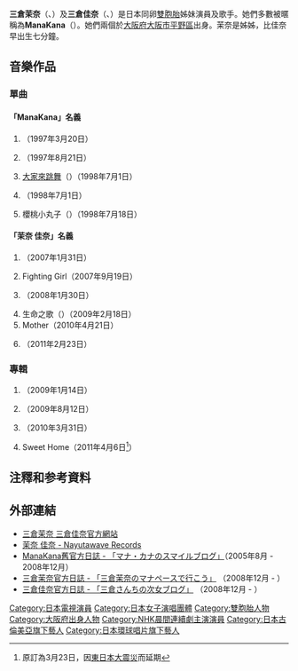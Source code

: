 {{藝人
| 姓名 = 三倉茉奈／三倉佳奈
| 類型 = 組合
| 外文名 = 茉奈 佳奈（まな かな）
| 外文 = ja
| 別名 = ManaKana
| 出生日期 = {{birth date and age|1986|2|23}}
| 出生地點 = {{JPN}}[[大阪府|大阪府]][[大阪市|大阪市]]
| 配偶 = 俱和圈外男士結婚，茉奈於2019年結婚，佳奈於2012年結婚
| 職業 = 演員、歌手
| 語言 = 日語
| 音樂類型 = [[日本流行音樂|日本流行音樂]]
| 活躍年代 = 1991年至今
| 唱片公司 = [[環球音樂_(日本)|環球音樂]]
| 經紀公司 = {{link-ja|CUBE (經紀公司)|キューブ (芸能プロダクション)|CUBE}}
| 網站 = [https://manakana.jp/ 三倉茉奈 三倉佳奈（マナカナ）オフィシャルWebサイト]
}}
'''三倉茉奈'''（{{jpn|j=三倉 茉奈|hg=みくら まな|rm=Mikura Mana}}、{{bd|1986年|2月23日|catIdx=Mikura Mana}}）及'''三倉佳奈'''（{{jpn|j=三倉 佳奈|hg=みくら かな|rm=Mikura Kana}}、{{bd|1986年|2月23日|catIdx=Mikura Kana}}）是日本同卵[[雙胞胎|雙胞胎]]姊妹演員及歌手。她們多數被暱稱為'''ManaKana'''（{{jpn|j=マナカナ}}）。她們兩個於[[大阪府|大阪府]][[大阪市|大阪市]][[平野區|平野區]]出身。茉奈是姊姊，比佳奈早出生七分鐘。

==音樂作品==
===單曲===
====「ManaKana」名義====
#{{lang|ja|二千一夜のミュウ}}（1997年3月20日）
#{{lang|ja|アップトゥミー}}（1997年8月21日）
#[[大家來跳舞|大家來跳舞]]（{{lang|ja|おどるポンポコリン}}）（1998年7月1日）
#{{lang|ja|じゃがバタコーンさん}}（1998年7月1日）
#櫻桃小丸子（{{lang|ja|ちびまる子ちゃん}}）（1998年7月18日）

====「茉奈 佳奈」名義====
#{{lang|ja|二月のわた雪}}（2007年1月31日）
#Fighting Girl（2007年9月19日）
#{{lang|ja|泣いて笑って}}（2008年1月30日）
#生命之歌（{{lang|ja|いのちの歌}}）（2009年2月18日）
#Mother（2010年4月21日）
#{{lang|ja|夢の画用紙}}（2011年2月23日）

===專輯===
#{{lang|ja|ふたりうた}}（2009年1月14日）
#{{lang|ja|ふたりうた2}}（2009年8月12日）
#{{lang|ja|ふたりうた3}}（2010年3月31日）
#Sweet Home（2011年4月6日<ref>原訂為3月23日，因[[東日本大震災|東日本大震災]]而延期</ref>）

== 注釋和参考資料 ==
{{reflist}}

==外部連結==
*[https://manakana.jp/ 三倉茉奈 三倉佳奈官方網站] {{Wayback|url=https://manakana.jp/ |date=20210508203845 }}{{ja icon}}
*[http://universal-music.co.jp/mana-kana 茉奈 佳奈 - Nayutawave Records] {{Wayback|url=http://universal-music.co.jp/mana-kana |date=20201130115529 }}{{ja}}
*[https://web.archive.org/web/20130624080302/http://blog.qlep.com/blog.php/24407 ManaKana舊官方日誌 - 「マナ・カナのスマイルブログ」]（2005年8月 - 2008年12月）{{ja icon}}
*[http://ameblo.jp/mana-mikura/ 三倉茉奈官方日誌 - 「三倉茉奈のマナペースで行こう」] {{Wayback|url=http://ameblo.jp/mana-mikura/ |date=20210125083058 }}（2008年12月 - ）{{ja icon}}
*[http://ameblo.jp/kana-mikura/ 三倉佳奈官方日誌 - 「三倉さんちの次女ブログ」] {{Wayback|url=http://ameblo.jp/kana-mikura/ |date=20210128164111 }}（2008年12月 - ）{{ja icon}}

{{連續電視小說主演演員}}
{{Authority control}}
{{DEFAULTSORT:Mikura, Mana and Kana}}

[[Category:日本電視演員|Category:日本電視演員]]
[[Category:日本女子演唱團體|Category:日本女子演唱團體]]
[[Category:雙胞胎人物|Category:雙胞胎人物]]
[[Category:大阪府出身人物|Category:大阪府出身人物]]
[[Category:NHK晨間連續劇主演演員|Category:NHK晨間連續劇主演演員]]
[[Category:日本古倫美亞旗下藝人|Category:日本古倫美亞旗下藝人]]
[[Category:日本環球唱片旗下藝人|Category:日本環球唱片旗下藝人]]
